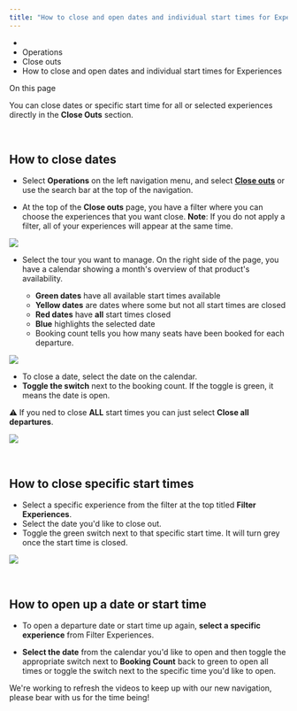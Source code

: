 ```yaml
---
title: "How to close and open dates and individual start times for Experiences"
---
```


* [](/)
* Operations
* Close outs
* How to close and open dates and individual start times for Experiences

On this page

You can close dates or specific start time for all or selected experiences directly in the **Close Outs** section.

 

## **How to close dates**[​](#how-to-close-dates "Direct link to heading")

* Select **Operations** on the left navigation menu, and select [**Close outs**](https://extranet.bokun.io/closeouts) or use the search bar at the top of the navigation.

* At the top of the **Close outs** page, you have a filter where you can choose the experiences that you want close. **Note**: If you do not apply a filter, all of your experiences will appear at the same time.

![](/assets/images/closeouts1-840e4a78709a0ca419544c13b463f50e.png)

* Select the tour you want to manage. On the right side of the page, you have a calendar showing a month's overview of that product's availability.

  * **Green dates** have all available start times available
  * **Yellow dates** are dates where some but not all start times are closed
  * **Red dates** have **all** start times closed
  * **Blue** highlights the selected date
  * Booking count tells you how many seats have been booked for each departure.

![](/assets/images/closeouts2-afac07683c9d7bbb2d823f85ab080a35.png)

* To close a date, select the date on the calendar.
* **Toggle the switch** next to the booking count. If the toggle is green, it means the date is open.

⚠️ If you ned to close **ALL** start times you can just select **Close all departures**.

![](/assets/images/closeouts3-ae9f84e08e5738f6b34150b4e87af8e4.png)

 

## **How to close specific start times**[​](#how-to-close-specific-start-times "Direct link to heading")

* Select a specific experience from the filter at the top titled **Filter Experiences**.
* Select the date you'd like to close out.
* Toggle the green switch next to that specific start time. It will turn grey once the start time is closed.

![](/assets/images/closeouts4-872a3e44c0126688ee2f31294f1390cc.png)

 

## **How to open up a date or start time**[​](#how-to-open-up-a-date-or-start-time "Direct link to heading")

* To open a departure date or start time up again, **select a specific experience** from Filter Experiences.

* **Select the date** from the calendar you'd like to open and then toggle the appropriate switch next to **Booking Count** back to green to open all times or toggle the switch next to the specific time you'd like to open.

We're working to refresh the videos to keep up with our new navigation, please bear with us for the time being!

